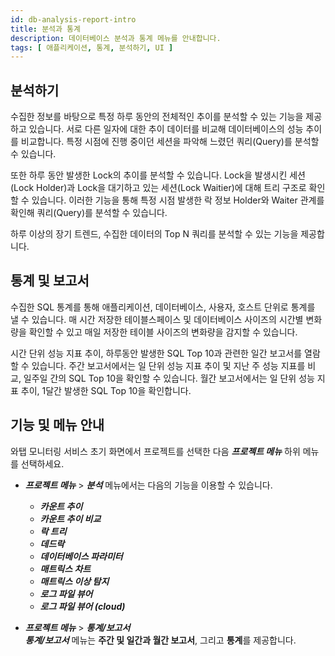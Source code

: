 ```yaml
---
id: db-analysis-report-intro
title: 분석과 통계
description: 데이터베이스 분석과 통계 메뉴를 안내합니다. 
tags: [ 애플리케이션, 통계, 분석하기, UI ]
---
```


<!-- 분석과 통계 / 애플리케이션 분석하기 -->
<!-- 분석 개요 필요 / 검토하기?-->

## 분석하기

수집한 정보를 바탕으로 특정 하루 동안의 전체적인 추이를 분석할 수 있는 기능을 제공하고 있습니다. 서로 다른 일자에 대한 추이 데이터를 비교해 데이터베이스의 성능 추이를 비교합니다. 특정 시점에 진행 중이던 세션을 파악해 느렸던 쿼리(Query)를 분석할 수 있습니다.

또한 하루 동안 발생한 Lock의 추이를 분석할 수 있습니다. Lock을 발생시킨 세션(Lock Holder)과 Lock을 대기하고 있는 세션(Lock Waitier)에 대해 트리 구조로 확인할 수 있습니다. 이러한 기능을 통해 특정 시점 발생한 락 정보 Holder와 Waiter 관계를 확인해 쿼리(Query)를 분석할 수 있습니다.

하루 이상의 장기 트렌드, 수집한 데이터의 Top N 쿼리를 분석할 수 있는 기능을 제공합니다.

## 통계 및 보고서

수집한 SQL 통계를 통해 애플리케이션, 데이터베이스, 사용자, 호스트 단위로 통계를 낼 수 있습니다. 매 시간 저장한 테이블스페이스 및 데이터베이스 사이즈의 시간별 변화량을 확인할 수 있고 매일 저장한 테이블 사이즈의 변화량을 감지할 수 있습니다.

시간 단위 성능 지표 추이, 하루동안 발생한 SQL Top 10과 관련한 일간 보고서를 열람할 수 있습니다. 주간 보고서에서는 일 단위 성능 지표 추이 및 지난 주 성능 지표를 비교, 일주일 간의 SQL Top 10을 확인할 수 있습니다. 월간 보고서에서는 일 단위 성능 지표 추이, 1달간 발생한 SQL Top 10을 확인합니다.

## 기능 및 메뉴 안내

와탭 모니터링 서비스 초기 화면에서 프로젝트를 선택한 다음 ***프로젝트 메뉴*** 하위 메뉴를 선택하세요. 

* ***프로젝트 메뉴*** > ***분석*** 메뉴에서는 다음의 기능을 이용할 수 있습니다.
    * ***카운트 추이***
    * ***카운트 추이 비교***
    * ***락 트리***
    * ***데드락***
    * ***데이터베이스 파라미터***
    * ***매트릭스 차트***
    * ***매트릭스 이상 탐지***
    * ***로그 파일 뷰어***
    * ***로그 파일 뷰어 (cloud)***

* ***프로젝트 메뉴*** > ***통계/보고서***  
    ***통계/보고서*** 메뉴는 **주간 및 일간과 월간 보고서**, 그리고 **통계**를 제공합니다.